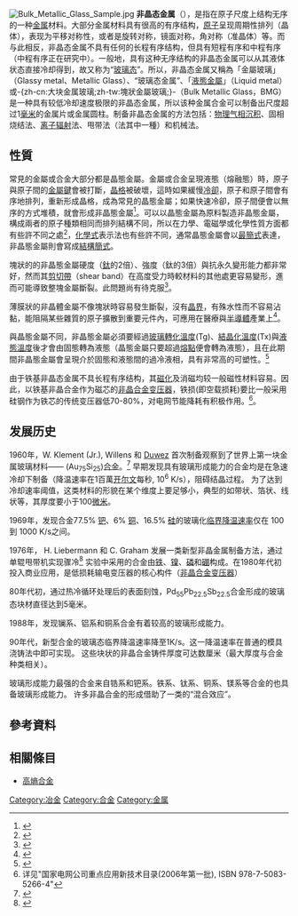 {{noteTA|G1=Unit}}
[[File:Bulk_Metallic_Glass_Sample.jpg|thumb]]
'''非晶态金属'''（{{lang-en|Amorphous metal}}），是指在原子尺度上结构无序的一种[[金属|金属]]材料。大部分金属材料具有很高的有序结构，[[原子|原子]]呈现周期性排列（晶体），表现为平移对称性，或者是旋转对称，镜面对称，角对称（准晶体）等。而与此相反，非晶态金属不具有任何的长程有序结构，但具有短程有序和中程有序（中程有序正在研究中）。一般地，具有这种无序结构的非晶态金属可以从其液体状态直接冷却得到，故又称为“[[玻璃态|玻璃态]]”。所以，非晶态金属又稱為「金屬玻璃」（Glassy metal、Metallic Glass）、“玻璃态金属”、「[[液態金屬_(商品名)|液態金屬]]」（Liquid metal）或-{zh-cn:大块金属玻璃;zh-tw:塊狀金屬玻璃;}-（Bulk Metallic Glass，BMG）是一种具有较低冷却速度极限的非晶态金属，所以该种金属合金可以制备出尺度超过1[[毫米|毫米]]的金属片或金属圆柱。制备非晶态金属的方法包括：[[物理气相沉积|物理气相沉积]]、固相烧结法、[[游離輻射|离子辐射]]法、甩带法（{{tsl|en|continuous casting|連續鑄造}}法其中一種）和机械法。

== 性質 ==
常見的金屬或合金大部分都是晶態金屬。金屬或合金呈現液態（熔融態）時，原子與原子間的[[金屬鍵|金屬鍵]]會被打斷，[[晶格|晶格]]被破壞，這時如果緩慢[[冷卻|冷卻]]，原子和原子間會有序地排列，重新形成晶格，成為常見的晶態金屬；如果快速冷卻，原子間便會以無序的方式堆積，就會形成非晶態金屬<ref>{{Cite web |url=https://highscope.ch.ntu.edu.tw/wordpress/?p=2962 |title=金屬玻璃（Metallic Glass） |author=何鎮揚 |date= 2009-07-29 |publisher=[[國立台灣大學|國立台灣大學]] |language=中文 |accessdate=2021-07-29 |quote=金屬或合金在融熔狀態下緩慢冷卻，得到的是晶態金屬或晶態合金。如果在融熔狀態下以極高的速度驟冷（冷卻速度為 106 K/s），因原子來不及有序化排列，形成的是非晶態金屬或合金... }}</ref>。可以以晶態金屬為原料製造非晶態金屬，構成兩者的原子種類相同而排列結構不同，所以在力學、電磁學或化學性質方面都有些許不同之處<ref>{{Cite web |url=https://highscope.ch.ntu.edu.tw/wordpress/?p=2962 |title=金屬玻璃（Metallic Glass） |author=何鎮揚 |date= 2009-07-29 |publisher=[[國立台灣大學|國立台灣大學]] |language=中文 |accessdate=2021-07-29 |quote=金屬玻璃與晶態金屬相比，雖然化學成分相似甚至相同，但由於結構不同，無論在力學、電學、磁學及化學性質等方面都有一定的獨特之處 }}</ref>，[[化學式|化學式]]表示法也有些許不同，通常晶態金屬會以[[最簡式|最簡式]]表達，非晶態金屬則會寫成[[結構簡式|結構簡式]]。

塊狀的的非晶態金屬硬度（[[鈦|鈦]]的2倍）、強度（鈦的3倍）與抗永久變形能力都非常好，然而其[[剪切帶|剪切帶]]（shear band）在高度受力時較材料的其他處更容易變形，進而可能導致整塊金屬斷裂。此問題尚有待克服<ref>{{Cite journal |author=薛承輝 |url=http://www.alum.ntu.edu.tw/wordpress/wp-content/uploads/2017/12/no98-e887bae5a4a7e6a0a1e58f8be99b99e69c88e5888a-e8969be689bfe8bc9d.pdf |title=金屬玻璃之發展與應用 |journal=台大校友雙月刊 |year=2015 |issue=98期 |pages=P.8-P.9}}</ref>。

薄膜狀的非晶體金屬不像塊狀時容易發生斷裂，沒有[[晶界|晶界]]，有殊水性而不容易沾黏，能阻隔某些雜質的原子擴散到重要元件內，可應用在醫療與[[半導體|半導體]]產業上<ref>{{Cite journal |author=薛承輝 |url=http://www.alum.ntu.edu.tw/wordpress/wp-content/uploads/2017/12/no98-e887bae5a4a7e6a0a1e58f8be99b99e69c88e5888a-e8969be689bfe8bc9d.pdf |title=金屬玻璃之發展與應用 |journal=台大校友雙月刊 |year=2015 |issue=98期 |pages=P.10}}</ref>。

與晶態金屬不同，非晶態金屬必須要經過[[玻璃轉化溫度|玻璃轉化溫度]](Tg)、[[結晶化溫度|結晶化溫度]](Tx)與[[液態溫度|液態溫度]]後才會由固態轉為液態（晶態金屬只要超過[[熔點|熔點]]便會轉為液態），且在此期間非晶態金屬會呈現介於固態和液態間的過冷液相，具有非常高的可塑性。<ref>{{Cite journal |author=薛承輝 |url=http://www.alum.ntu.edu.tw/wordpress/wp-content/uploads/2017/12/no98-e887bae5a4a7e6a0a1e58f8be99b99e69c88e5888a-e8969be689bfe8bc9d.pdf |title=金屬玻璃之發展與應用 |journal=台大校友雙月刊 |year=2015 |issue=98期 |pages=P.8}}</ref>

由于铁基非晶态金属不具长程有序结构，其[[磁化|磁化]]及消磁均较一般磁性材料容易。因此，以铁基非晶合金作为磁芯的[[非晶合金变压器|非晶合金变压器]]，铁损(即空载损耗)要比一般采用硅钢作为铁芯的传统变压器低70-80%，对电网节能降耗有积极作用。<ref>详见"国家电网公司重点应用新技术目录(2006年第一批), ISBN 978-7-5083-5266-4"</ref>。

== 发展历史 ==

1960年，W. Klement (Jr.), Willens 和 [[Pol_Duwez|Duwez]] 首次制备观察到了世界上第一块金属玻璃材料—— (Au<sub>75</sub>Si<sub>25</sub>)[[合金|合金]]。<ref>{{cite journal|title=Non-crystalline Structure in Solidified Gold-Silicon Alloys|doi=10.1038/187869b0|journal=Nature|year=1960|pages=869–870|volume=187|last1=Klement|first1=W.|last2=Willens|first2=R. H.|last3=Duwez|first3=POL|issue=4740|bibcode=1960Natur.187..869K}}</ref> 早期发现具有玻璃形成能力的合金均是在急速冷却下制备（降温速率在1百萬[[开尔文|开尔文]]每秒, 10<sup>6</sup> K/s），阻碍结晶过程。 为了达到冷却速率阈值，这类材料的形貌在某个维度上要足够小，典型的如带状、箔状、线状等，其厚度要小于100[[微米|微米]]。

1969年，发现合金77.5% [[钯|钯]]、6% [[铜|铜]]、16.5% [[硅|硅]]的玻璃化[[临界降温速率|临界降温速率]]仅在 100 到 1000 K/s之间。

1976年， H. Liebermann 和 C. Graham 发展一类新型非晶金属制备方法，通过单辊甩带机实现骤冷<ref>{{cite journal|doi=10.1109/TMAG.1976.1059201|author=Libermann H. and Graham C.|title=Production Of Amorphous Alloy Ribbons And Effects Of Apparatus Parameters On Ribbon Dimensions|journal=IEEE Transactions on Magnetics|issue=6|year=1976|page=921|url=http://ieeexplore.ieee.org/xpls/abs_all.jsp?isnumber=22822&arnumber=1059201&count=158&index=111|volume=12|bibcode=1976ITM....12..921L}}</ref> 实验中采用的合金由[[铁|铁]]、[[镍|镍]]、[[磷|磷]]和[[硼|硼]]构成。在1980年代初投入商业应用，是低损耗输电变压器的核心构件（[[非晶合金变压器|非晶合金变压器]]）

80年代初，通过热冷循环处理后的表面刻蚀，Pd<sub>55</sub>Pb<sub>22.5</sub>Sb<sub>22.5</sub>合金形成的玻璃态块材直径达到5毫米。

1988年，发现镧系、铝系和铜系合金有着较高的玻璃形成能力。

90年代，新型合金的玻璃态临界降温速率降至1K/s。这一降温速率在普通的模具浇铸法中即可实现。 这些块状的非晶合金铸件厚度可达数厘米（最大厚度与合金种类相关）。 

玻璃形成能力最强的合金来自锆系和钯系。铁系、钛系、铜系、镁系等合金的也具备玻璃形成能力。 许多非晶合金的形成借助了一类的“混合效应”。

==參考資料==
{{Reflist}}
==相關條目==
*[[高熵合金|高熵合金]]

{{Authority control}}
[[Category:冶金|Category:冶金]]
[[Category:合金|Category:合金]]
[[Category:金属|Category:金属]]